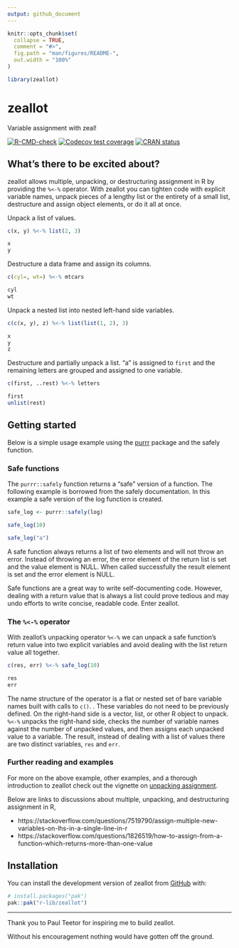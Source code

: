 ```yaml
---
output: github_document
---
```


<!-- README.md is generated from README.Rmd. Please edit that file -->

```r
knitr::opts_chunk$set(
  collapse = TRUE,
  comment = "#>",
  fig.path = "man/figures/README-",
  out.width = "100%"
)

library(zeallot)
```

# zeallot

Variable assignment with zeal!

<!-- badges: start -->
[![R-CMD-check](https://github.com/r-lib/zeallot/actions/workflows/R-CMD-check.yaml/badge.svg)](https://github.com/r-lib/zeallot/actions/workflows/R-CMD-check.yaml)
[![Codecov test coverage](https://codecov.io/gh/r-lib/zeallot/graph/badge.svg)](https://app.codecov.io/gh/r-lib/zeallot)
[![CRAN status](https://www.r-pkg.org/badges/version/zeallot)](https://CRAN.R-project.org/package=zeallot)
<!-- badges: end -->

## What's there to be excited about?

zeallot allows multiple, unpacking, or destructuring assignment in R by
providing the `%<-%` operator. With zeallot you can tighten code with explicit
variable names, unpack pieces of a lengthy list or the entirety of a small list,
destructure and assign object elements, or do it all at once.

Unpack a list of values.

```r
c(x, y) %<-% list(2, 3)

x
y
```

Destructure a data frame and assign its columns.

```r
c(cyl=, wt=) %<-% mtcars

cyl
wt
```

Unpack a nested list into nested left-hand side variables.

```r
c(c(x, y), z) %<-% list(list(1, 2), 3)

x
y
z
```

Destructure and partially unpack a list. "a" is assigned to `first` and the
remaining letters are grouped and assigned to one variable.

```r
c(first, ..rest) %<-% letters

first
unlist(rest)
```

## Getting started

Below is a simple usage example using the
[purrr](https://github.com/tidyverse/purrr) package and the safely function.

### Safe functions

The `purrr::safely` function returns a "safe" version of a function. The
following example is borrowed from the safely documentation. In this example a
safe version of the log function is created.

```r
safe_log <- purrr::safely(log)

safe_log(10)

safe_log("a")
```

A safe function always returns a list of two elements and will not throw an
error. Instead of throwing an error, the error element of the return list is set
and the value element is NULL. When called successfully the result element is
set and the error element is NULL.

Safe functions are a great way to write self-documenting code. However, dealing
with a return value that is always a list could prove tedious and may undo
efforts to write concise, readable code. Enter zeallot.

### The `%<-%` operator

With zeallot's unpacking operator `%<-%` we can unpack a safe function's return
value into two explicit variables and avoid dealing with the list return value
all together.

```r
c(res, err) %<-% safe_log(10)

res
err
```

The name structure of the operator is a flat or nested set of bare variable
names built with calls to `c()`. . These variables do not need to be previously
defined. On the right-hand side is a vector, list, or other R object to unpack.
`%<-%` unpacks the right-hand side, checks the number of variable names against
the number of unpacked values, and then assigns each unpacked value to a
variable. The result, instead of dealing with a list of values there are two
distinct variables, `res` and `err`.

### Further reading and examples

For more on the above example, other examples, and a thorough introduction to
zeallot check out the vignette on [unpacking
assignment](vignettes/unpacking-assignment.Rmd).

Below are links to discussions about multiple, unpacking, and destructuring
assignment in R,

* https://stackoverflow.com/questions/7519790/assign-multiple-new-variables-on-lhs-in-a-single-line-in-r
* https://stackoverflow.com/questions/1826519/how-to-assign-from-a-function-which-returns-more-than-one-value

## Installation

You can install the development version of zeallot from
[GitHub](https://github.com/) with:

```r
# install.packages("pak")
pak::pak("r-lib/zeallot")
```

---

Thank you to Paul Teetor for inspiring me to build zeallot.

Without his encouragement nothing would have gotten off the ground.